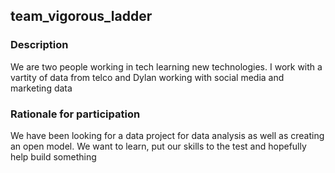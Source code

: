 ## team_vigorous_ladder

### Description
We are two people working in tech learning new technologies. I work with a vartity of data from telco and Dylan working with social media and marketing data

### Rationale for participation
We have been looking for a data project for data analysis as well as creating an open model. We want to learn, put our skills to the test and hopefully help build something

